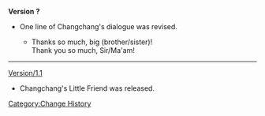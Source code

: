'''Version ?'''
*One line of Changchang's dialogue was revised.
**{{Color|Old:}} Thanks so much, big (brother/sister)!<br />{{Color|New:}} Thank you so much, Sir/Ma'am!
----
[[Version/1.1]]
*Changchang's Little Friend was released.
<noinclude>[[Category:Change History]]</noinclude>